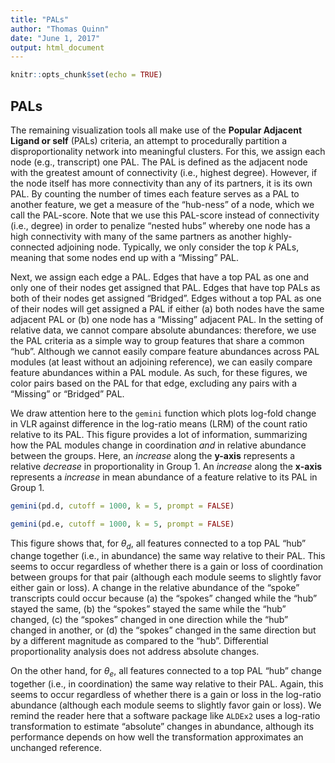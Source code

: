 ```yaml
---
title: "PALs"
author: "Thomas Quinn"
date: "June 1, 2017"
output: html_document
---
```


```r
knitr::opts_chunk$set(echo = TRUE)
```

## PALs

The remaining visualization tools all make use of the **Popular Adjacent Ligand or self** (PALs) criteria, an attempt to procedurally partition a disproportionality network into meaningful clusters. For this, we assign each node (e.g., transcript) one PAL. The PAL is defined as the adjacent node with the greatest amount of connectivity (i.e., highest degree). However, if the node itself has more connectivity than any of its partners, it is its own PAL. By counting the number of times each feature serves as a PAL to another feature, we get a measure of the "hub-ness" of a node, which we call the PAL-score. Note that we use this PAL-score instead of connectivity (i.e., degree) in order to penalize "nested hubs" whereby one node has a high connectivity with many of the same partners as another highly-connected adjoining node. Typically, we only consider the top $k$ PALs, meaning that some nodes end up with a "Missing" PAL.

Next, we assign each edge a PAL. Edges that have a top PAL as one and only one of their nodes get assigned that PAL. Edges that have top PALs as both of their nodes get assigned "Bridged". Edges without a top PAL as one of their nodes will get assigned a PAL if either (a) both nodes have the same adjacent PAL or (b) one node has a "Missing" adjacent PAL. In the setting of relative data, we cannot compare absolute abundances: therefore, we use the PAL criteria as a simple way to group features that share a common "hub". Although we cannot easily compare feature abundances across PAL modules (at least without an adjoining reference), we can easily compare feature abundances within a PAL module. As such, for these figures, we color pairs based on the PAL for that edge, excluding any pairs with a "Missing" or "Bridged" PAL.

We draw attention here to the `gemini` function which plots log-fold change in VLR against difference in the log-ratio means (LRM) of the count ratio relative to its PAL. This figure provides a lot of information, summarizing how the PAL modules change in coordination *and* in relative abundance between the groups. Here, an *increase* along the **y-axis** represents a relative *decrease* in proportionality in Group 1. An *increase* along the **x-axis** represents a *increase* in mean abundance of a feature relative to its PAL in Group 1.

```r
gemini(pd.d, cutoff = 1000, k = 5, prompt = FALSE)
```

```r
gemini(pd.e, cutoff = 1000, k = 5, prompt = FALSE)
```

This figure shows that, for $\theta_d$, all features connected to a top PAL "hub" change together (i.e., in abundance) the same way relative to their PAL. This seems to occur regardless of whether there is a gain or loss of coordination between groups for that pair (although each module seems to slightly favor either gain or loss). A change in the relative abundance of the "spoke" transcripts could occur because (a) the "spokes" changed while the "hub" stayed the same, (b) the "spokes" stayed the same while the "hub" changed, (c) the "spokes" changed in one direction while the "hub" changed in another, or (d) the "spokes" changed in the same direction but by a different magnitude as compared to the "hub". Differential proportionality analysis does not address absolute changes.

On the other hand, for $\theta_e$, all features connected to a top PAL "hub" change together (i.e., in coordination) the same way relative to their PAL. Again, this seems to occur regardless of whether there is a gain or loss in the log-ratio abundance (although each module seems to slightly favor gain or loss). We remind the reader here that a software package like `ALDEx2` uses a log-ratio transformation to estimate "absolute" changes in abundance, although its performance depends on how well the transformation approximates an unchanged reference.
